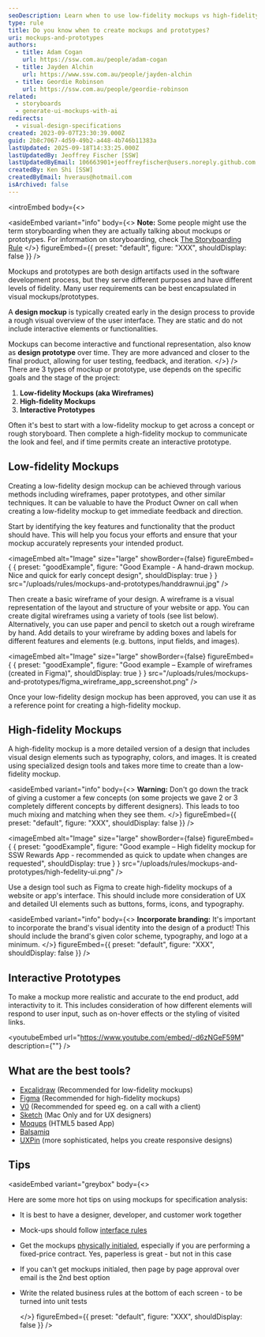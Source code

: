 ```yaml
---
seoDescription: Learn when to use low-fidelity mockups vs high-fidelity prototypes in software design.
type: rule
title: Do you know when to create mockups and prototypes?
uri: mockups-and-prototypes
authors:
  - title: Adam Cogan
    url: https://ssw.com.au/people/adam-cogan
  - title: Jayden Alchin
    url: https://www.ssw.com.au/people/jayden-alchin
  - title: Geordie Robinson
    url: https://ssw.com.au/people/geordie-robinson
related:
  - storyboards
  - generate-ui-mockups-with-ai
redirects:
  - visual-design-specifications
created: 2023-09-07T23:30:39.000Z
guid: 2b8c7067-4d59-49b2-a448-4b746b11383a
lastUpdated: 2025-09-18T14:33:25.000Z
lastUpdatedBy: Jeoffrey Fischer [SSW]
lastUpdatedByEmail: 106663901+jeoffreyfischer@users.noreply.github.com
createdBy: Ken Shi [SSW]
createdByEmail: hveraus@hotmail.com
isArchived: false
---
```

<introEmbed
  body={<>

<asideEmbed
  variant="info"
  body={<>
    **Note:** Some people might use the term storyboarding when they are actually talking about mockups or prototypes. For information on storyboarding, check [The Storyboarding Rule](/storyboards)
  </>}
  figureEmbed={{
    preset: "default",
    figure: "XXX",
    shouldDisplay: false
  }}
/>


Mockups and prototypes are both design artifacts used in the software development process, but they serve different purposes and have different levels of fidelity. Many user requirements can be best encapsulated in visual mockups/prototypes.

A **design mockup** is typically created early in the design process to provide a rough visual overview of the user interface. They are static and do not include interactive elements or functionalities.

Mockups can become interactive and functional representation, also know as **design prototype** over time. They are more advanced and closer to the final product, allowing for user testing, feedback, and iteration.
  </>}
/>
There are 3 types of mockup or prototype, use depends on the specific goals and the stage of the project:

1. **Low-fidelity Mockups (aka Wireframes)**
2. **High-fidelity Mockups**
3. **Interactive  Prototypes**

Often it's best to start with a low-fidelity mockup to get across a concept or rough storyboard. Then complete a high-fidelity mockup to communicate the look and feel, and if time permits create an interactive prototype.

## Low-fidelity Mockups

Creating a low-fidelity design mockup can be achieved through various methods including wireframes, paper prototypes, and other similar techniques. It can be valuable to have the Product Owner on call when creating a low-fidelity mockup to get immediate feedback and direction.

Start by identifying the key features and functionality that the product should have. This will help you focus your efforts and ensure that your mockup accurately represents your intended product.

<imageEmbed
  alt="Image"
  size="large"
  showBorder={false}
  figureEmbed={ {
    preset: "goodExample",
    figure: "Good Example - A hand-drawn mockup. Nice and quick for early concept design",
    shouldDisplay: true
  } }
  src="/uploads/rules/mockups-and-prototypes/handdrawnui.jpg"
/>


Then create a basic wireframe of your design. A wireframe is a visual representation of the layout and structure of your website or app. You can create digital wireframes using a variety of tools (see list below). Alternatively, you can use paper and pencil to sketch out a rough wireframe by hand. Add details to your wireframe by adding boxes and labels for different features and elements (e.g. buttons, input fields, and images).

<imageEmbed
  alt="Image"
  size="large"
  showBorder={false}
  figureEmbed={ {
    preset: "goodExample",
    figure: "Good example – Example of wireframes (created in Figma)",
    shouldDisplay: true
  } }
  src="/uploads/rules/mockups-and-prototypes/figma_wireframe_app_screenshot.png"
/>


Once your low-fidelity design mockup has been approved, you can use it as a reference point for creating a high-fidelity mockup.

## High-fidelity Mockups

A high-fidelity mockup is a more detailed version of a design that includes visual design elements such as typography, colors, and images. It is created using specialized design tools and takes more time to create than a low-fidelity mockup.


<asideEmbed
  variant="info"
  body={<>
    **Warning:** Don't go down the track of giving a customer a few concepts (on some projects we gave 2 or 3 completely different concepts by different designers). This leads to too much mixing and matching when they see them.
  </>}
  figureEmbed={{
    preset: "default",
    figure: "XXX",
    shouldDisplay: false
  }}
/>

<imageEmbed
  alt="Image"
  size="large"
  showBorder={false}
  figureEmbed={ {
    preset: "goodExample",
    figure: "Good example – High fidelity mockup for SSW Rewards App - recommended as quick to update when changes are requested",
    shouldDisplay: true
  } }
  src="/uploads/rules/mockups-and-prototypes/high-fedelity-ui.png"
/>


Use a design tool such as Figma to create high-fidelity mockups of a website or app's interface. This should include more consideration of UX and detailed UI elements such as buttons, forms, icons, and typography.


<asideEmbed
  variant="info"
  body={<>
    **Incorporate branding:** It's important to incorporate the brand's visual identity into the design of a product! This should include the brand's given color scheme, typography, and logo at a minimum.
  </>}
  figureEmbed={{
    preset: "default",
    figure: "XXX",
    shouldDisplay: false
  }}
/>


## Interactive Prototypes

To make a mockup more realistic and accurate to the end product, add interactivity to it. This includes consideration of how different elements will respond to user input, such as on-hover effects or the styling of visited links.


<youtubeEmbed url="https://www.youtube.com/embed/-d6zNGeF59M" description={""} />


## What are the best tools?

* [Excalidraw](https://excalidraw.com/) (Recommended for low-fidelity mockups)
* [Figma](https://www.figma.com) (Recommended for high-fidelity mockups)
* [V0](https://v0.app/) (Recommended for speed eg. on a call with a client)
* [Sketch](https://www.sketchapp.com) (Mac Only and for UX designers)
* [Moqups](https://moqups.com) (HTML5 based App)
* [Balsamiq](https://balsamiq.com)
* [UXPin](http://uxpin.com) (more sophisticated, helps you create responsive designs)

## Tips


<asideEmbed
  variant="greybox"
  body={<>
    
Here are some more hot tips on using mockups for specification analysis:

* It is best to have a designer, developer, and customer work together
* Mock-ups should follow [interface rules](/rules-to-better-interfaces-general-usability-practices)
* Get the mockups [physically initialed](/tasks-do-you-know-to-ensure-that-relevant-emails-are-attached-to-tasks), especially if you are performing a fixed-price contract. Yes, paperless is great - but not in this case
* If you can't get mockups initialed, then page by page approval over email is the 2nd best option
* Write the related business rules at the bottom of each screen - to be turned into unit tests

  </>}
  figureEmbed={{
    preset: "default",
    figure: "XXX",
    shouldDisplay: false
  }}
/>
